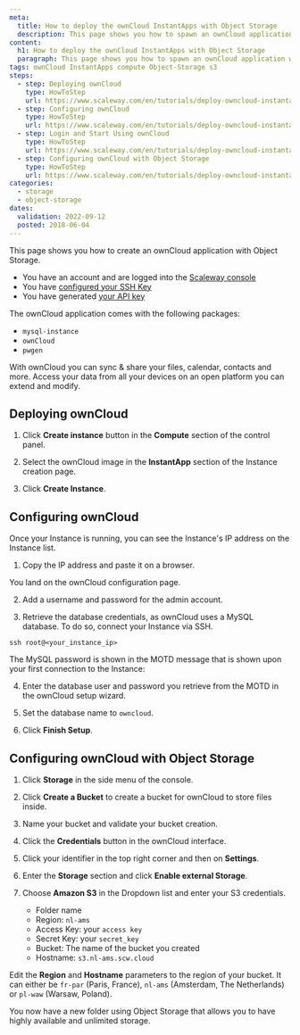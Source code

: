 ```yaml
---
meta:
  title: How to deploy the ownCloud InstantApps with Object Storage
  description: This page shows you how to spawn an ownCloud application with Object Storage.
content:
  h1: How to deploy the ownCloud InstantApps with Object Storage
  paragraph: This page shows you how to spawn an ownCloud application with Object Storage.
tags: ownCloud InstantApps compute Object-Storage s3
steps:
  - step: Deploying ownCloud
    type: HowToStep
    url: https://www.scaleway.com/en/tutorials/deploy-owncloud-instantapps-s3/#Deploying-ownCloud
  - step: Configuring ownCloud
    type: HowToStep
    url: https://www.scaleway.com/en/tutorials/deploy-owncloud-instantapps-s3/#Configuring-ownCloud
  - step: Login and Start Using ownCloud
    type: HowToStep
    url: https://www.scaleway.com/en/tutorials/deploy-owncloud-instantapps-s3/#Login-and-Start-Using-ownCloud
  - step: Configuring ownCloud with Object Storage
    type: HowToStep
    url: https://www.scaleway.com/en/tutorials/deploy-owncloud-instantapps-s3/#Configuring-ownCloud-with-Object-Storage
categories:
  - storage
  - object-storage
dates:
  validation: 2022-09-12
  posted: 2018-06-04
---
```


This page shows you how to create an ownCloud application with Object Storage.

<Message type="requirement">

- You have an account and are logged into the [Scaleway console](https://console.scaleway.com)
- You have [configured your SSH Key](/console/my-project/how-to/create-ssh-key/)
- You have generated [your API key](/console/my-project/how-to/generate-api-key/)

</Message>

The ownCloud application comes with the following packages:

  - `mysql-instance`
  - `ownCloud`
  - `pwgen`

With ownCloud you can sync & share your files, calendar, contacts and more. Access your data from all your devices on an open platform you can extend and modify.

## Deploying ownCloud

1. Click **Create instance** button in the **Compute** section of the control panel.
<Lightbox src="scaleway-nc-create-server.webp" alt="" />

2. Select the ownCloud image in the **InstantApp** section of the Instance creation page.
  <Lightbox src="scaleway-nc-owncloud.webp" alt="" />

3. Click **Create Instance**.

## Configuring ownCloud

Once your Instance is running, you can see the Instance's IP address on the Instance list. 

1. Copy the IP address and paste it on a browser.

You land on the ownCloud configuration page.
<Lightbox src="scaleway-owncloud-installation.webp" alt="" />

2. Add a username and password for the admin account.
   
3. Retrieve the database credentials, as ownCloud uses a MySQL database. To do so, connect your Instance via SSH.

  ```
  ssh root@<your_instance_ip>
  ```

  The MySQL password is shown in the MOTD message that is shown upon your first connection to the Instance:
  
  <Lightbox src="scaleway-owncloud-database.webp" alt="" />

4. Enter the database user and password you retrieve from the MOTD in the ownCloud setup wizard.

5. Set the database name to `owncloud`.

6. Click **Finish Setup**.

## Configuring ownCloud with Object Storage

1. Click **Storage** in the side menu of the console.

2. Click **Create a Bucket** to create a bucket for ownCloud to store files inside.

3. Name your bucket and validate your bucket creation.

4. Click the **Credentials** button in the ownCloud interface.

5. Click your identifier in the top right corner and then on **Settings**.

6. Enter the **Storage** section and click **Enable external Storage**.

7. Choose **Amazon S3** in the Dropdown list and enter your S3 credentials.
    <Lightbox src="scaleway-owncloud-configure-s3.webp" alt="" />

    - Folder name
    - Region: `nl-ams`
    - Access Key: your `access key`
    - Secret Key: your `secret_key`
    - Bucket: The name of the bucket you created
    - Hostname: `s3.nl-ams.scw.cloud`

<Message type="important">

Edit the **Region** and **Hostname** parameters to the region of your bucket. It can either be `fr-par` (Paris, France), `nl-ams` (Amsterdam, The Netherlands) or `pl-waw` (Warsaw, Poland).

</Message>

You now have a new folder using Object Storage that allows you to have highly available and unlimited storage.
